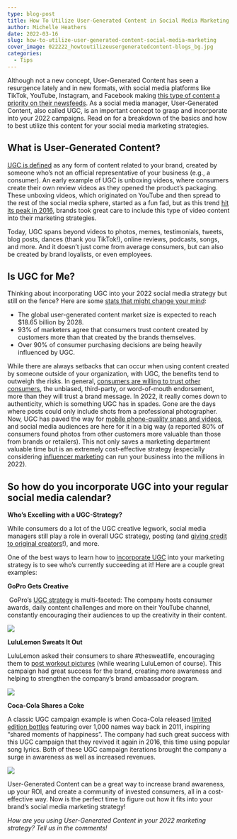 ```yaml
---
type: blog-post
title: How To Utilize User-Generated Content in Social Media Marketing
author: Michelle Heathers
date: 2022-03-16
slug: how-to-utilize-user-generated-content-social-media-marketing
cover_image: 022222_howtoutilizeusergeneratedcontent-blogs_bg.jpg
categories:
  - Tips
---
```

Although not a new concept, User-Generated Content has seen a resurgence lately and in new formats, with social media platforms like TikTok, YouTube, Instagram, and Facebook making [this type of content a priority on their newsfeeds](https://www.datasciencecentral.com/top-social-media-content-moderation-trends-that-will-reign/). As a social media manager, User-Generated Content, also called UGC, is an important concept to grasp and incorporate into your 2022 campaigns. Read on for a breakdown of the basics and how to best utilize this content for your social media marketing strategies. 

## What is User-Generated Content?

[UGC is defined](https://embedsocial.com/blog/user-generated-content/) as any form of content related to your brand, created by someone who’s not an official representative of your business (e.g., a consumer). An early example of UGC is unboxing videos, where consumers create their own review videos as they opened the product’s packaging. These unboxing videos, which originated on YouTube and then spread to the rest of the social media sphere, started as a fun fad, but as this trend [hit its peak in 2016](https://www.wyzowl.com/user-generated-content-video-marketing/), brands took great care to include this type of video content into their marketing strategies. 

Today, UGC spans beyond videos to photos, memes, testimonials, tweets, blog posts, dances (thank you TikTok!), online reviews, podcasts, songs, and more. And it doesn’t just come from average consumers, but can also be created by brand loyalists, or even employees.

## Is UGC for Me?

Thinking about incorporating UGC into your 2022 social media strategy but still on the fence? Here are some [stats that might change your mind](https://switch.com.mt/social-media-trends-2022/): 

* The global user-generated content market size is expected to reach $18.65 billion by 2028.
* 93% of marketers agree that consumers trust content created by customers more than that created by the brands themselves.
* Over 90% of consumer purchasing decisions are being heavily influenced by UGC. 

While there are always setbacks that can occur when using content created by someone outside of your organization, with UGC, the benefits tend to outweigh the risks. In general, [consumers are willing to trust other consumers](https://brandglue.com/blog/this-is-the-type-of-content-social-media-users-trust/), the unbiased, third-party, or word-of-mouth endorsement, more than they will trust a brand message. In 2022, it really comes down to authenticity, which is something UGC has in spades. Gone are the days where posts could only include shots from a professional photographer. Now, UGC has paved the way for [mobile phone-quality snaps and videos](https://www.bkmediagroup.com/blog/item/405-the-benefits-of-user-generated-content-for-brands-in-2022), and social media audiences are here for it in a big way (a reported 80% of consumers found photos from other customers more valuable than those from brands or retailers). This not only saves a marketing department valuable time but is an extremely cost-effective strategy (especially considering [influencer marketing](https://blog.hootsuite.com/influencer-marketing/#How_much_does_influencer_marketing_cost) can run your business into the millions in 2022).

## So how do you incorporate UGC into your regular social media calendar? 

**Who’s Excelling with a UGC-Strategy?**

While consumers do a lot of the UGC creative legwork, social media managers still play a role in overall UGC strategy, posting (and [giving credit to original creators](https://blog.hootsuite.com/user-generated-content-ugc/)!), and more. 

One of the best ways to learn how to [incorporate UGC](https://blog.hootsuite.com/user-generated-content-ugc/) into your marketing strategy is to see who’s currently succeeding at it! Here are a couple great examples:

**GoPro Gets Creative**

 GoPro’s [UGC strategy](https://medium.com/the-new-digital-marketing/6-lessons-from-gopros-ugc-strategy-how-to-create-an-engaging-online-community-like-gopro-8a680e8d032b) is multi-faceted: The company hosts consumer awards, daily content challenges and more on their YouTube channel, constantly encouraging their audiences to up the creativity in their content. 

![](https://lh4.googleusercontent.com/fk31VYMIRQXU7aKsKZ4BHsWxISF5sG5XyMtIzHapr06UMh6hVvWyGqoJFeOMsLgmnH5dCwFNLgZxYadS2-7ok1RFHJDxediM4eJrDSulCMQuA65HEOGvqV-uMYKl1KZYWekZWIsT)

**LuluLemon Sweats It Out**

LuluLemon asked their consumers to share #thesweatlife, encouraging them to [post workout pictures](https://www.brandinglosangeles.com/lululemon-embracing-thesweatlife-success/) (while wearing LuluLemon of course). This campaign had great success for the brand, creating more awareness and helping to strengthen the company’s brand ambassador program. 

![](https://lh3.googleusercontent.com/lSguPr4bfu9I87KbPp-F7GIrmZcv6usD4EFBrt6hwzRMirtchiaQUMYyenTyKyumlDAcdsEk_uheBt_yJoUw7GLgxjlSww7aZ-hOFTpvbCJ5i8bHLZ_oUJv4xJe1AXdCwwCSONSE)

**Coca-Cola Shares a Coke**

A classic UGC campaign example is when Coca-Cola released [limited edition bottles](https://www.coca-colacompany.com/au/faqs/what-was-the-share-a-coke-campaign) featuring over 1,000 names way back in 2011, inspiring “shared moments of happiness”. The company had such great success with this UGC campaign that they revived it again in 2016, this time using popular song lyrics. Both of these UGC campaign iterations brought the company a surge in awareness as well as increased revenues.

![](https://lh5.googleusercontent.com/PslrQz-daCC5o9LpXc6F8NstibPCkHNaj-ElUT4VetLtSPPh3Yvap0-jD6qSvhFmKPq9bUdtOTY203NY9H78nN8oDcuRJk0lhhi3-0HjDjlaew9-_a24wjlu2JizftCkzPrj2d1C)

User-Generated Content can be a great way to increase brand awareness, up your ROI, and create a community of invested consumers, all in a cost-effective way. Now is the perfect time to figure out how it fits into your brand’s social media marketing strategy!

*How are you using User-Generated Content in your 2022 marketing strategy? Tell us in the comments!*